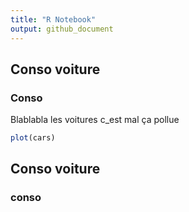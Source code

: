 ```yaml
---
title: "R Notebook"
output: github_document
---
```


## Conso voiture

### Conso

Blablabla les voitures c_est mal ça pollue


```r
plot(cars)
```



## Conso voiture 

### conso 